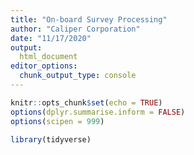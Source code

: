 ```yaml
---
title: "On-board Survey Processing"
author: "Caliper Corporation"
date: "11/17/2020"
output: 
  html_document
editor_options: 
  chunk_output_type: console
---
```


```r
knitr::opts_chunk$set(echo = TRUE)
options(dplyr.summarise.inform = FALSE)
options(scipen = 999)

library(tidyverse)
```

